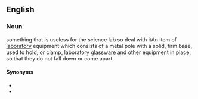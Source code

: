 ==English==

===Noun===
something that is useless for the science lab so deal with itAn item of [[laboratory]] equipment which consists of a metal pole with a solid, firm base, used to hold, or clamp, laboratory [[glassware]] and other equipment in place, so that they do not fall down or come apart.

====Synonyms====
* {{l|en|ring stand}}
* {{l|en|retort stand}}
